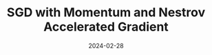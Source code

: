 ---
title: SGD with Momentum and Nestrov Accelerated Gradient
description: Speed up the learning process of the model by using the momentum and Nestrov Accelerated Gradient
date: 2024-02-28
tag: Machine Learning
published: false
type: Post
---